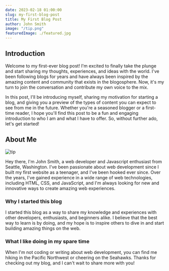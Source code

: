 ```yaml
---
date: 2023-02-18 01:00:00
slug: my-first-blog-post
title: My First Blog Post
author: John Smith
image: "/tip.png"
featuredImage: ./featured.jpg
---
```


## Introduction

Welcome to my first-ever blog post! I'm excited to finally take the plunge and
start sharing my thoughts, experiences, and ideas with the world. I've been
following blogs for years and have always been inspired by the amazing content
and community that exists in the blogosphere. Now, it's my turn to join the
conversation and contribute my own voice to the mix.

In this post, I'll be introducing myself, sharing my motivation for starting a
blog, and giving you a preview of the types of content you can expect to see
from me in the future. Whether you're a seasoned blogger or a first-time reader,
I hope you'll find this post to be a fun and engaging introduction to who I am
and what I have to offer. So, without further ado, let's get started!

## About Me

![tip](./tip.png)

Hey there, I'm John Smith, a web developer and Javascript enthusiast from
Seattle, Washington. I've been passionate about web development since I built my
first website as a teenager, and I've been hooked ever since. Over the years,
I've gained experience in a wide range of web technologies, including HTML, CSS,
and JavaScript, and I'm always looking for new and innovative ways to create
amazing web experiences.

### Why I started this blog

I started this blog as a way to share my knowledge and experiences with other
developers, enthusiasts, and beginners alike. I believe that the best way to
learn is by doing, and my hope is to inspire others to dive in and start
building amazing things on the web.

### What I like doing in my spare time

When I'm not coding or writing about web development, you can find me hiking in
the Pacific Northwest or cheering on the Seahawks. Thanks for checking out my
blog, and I can't wait to share more with you!